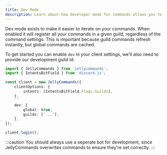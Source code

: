 ```yaml
---
title: Dev Mode
description: Learn about how developer mode for commands allows you to iterate faster on your commands
---
```


Dev mode exists to make it easier to iterate on your commands. When enabled it will register all your commands in a given guild, regardless of the command settings. This is important because guild commands refresh instantly, but global commands are cached.

To get started you can enable `dev` in your client settings, we'll also need to provide our development guild id:

```ts {9-12}
import { JellyCommands } from 'jellycommands';
import { IntentsBitField } from 'discord.js';

const client = new JellyCommands({
	clientOptions: {
		intents: [IntentsBitField.Flags.Guilds],
	},

	dev: {
		global: true,
		guilds: ['...'],
	},
});

client.login();
```

:::caution
You should always use a seperate bot for development, since JellyCommands overwrites commands to ensure they're set correctly.
:::

